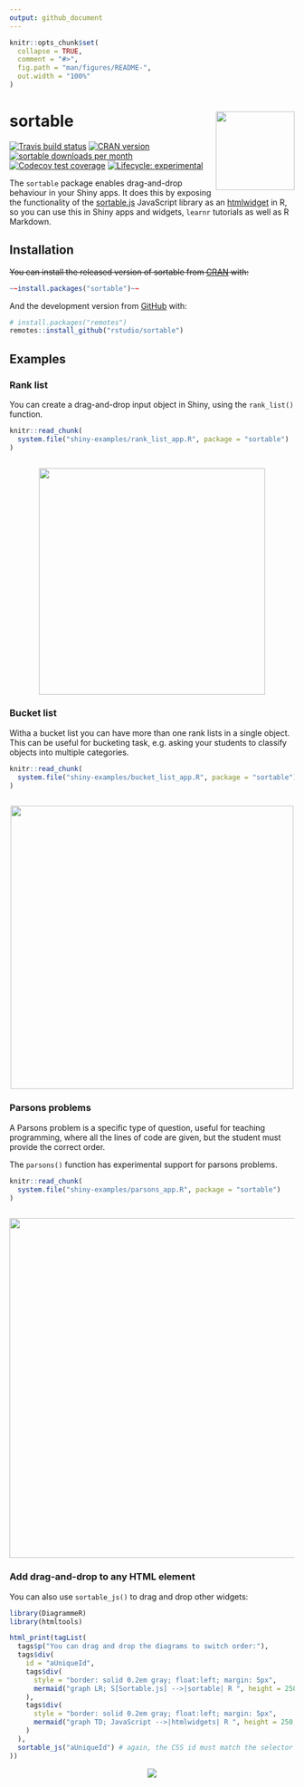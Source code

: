 ```yaml
---
output: github_document
---
```


<!-- README.md is generated from README.Rmd. Please edit that file -->

```r
knitr::opts_chunk$set(
  collapse = TRUE,
  comment = "#>",
  fig.path = "man/figures/README-",
  out.width = "100%"
)
```

# sortable <img src='man/figures/sortable-logo.png' align="right" height="139" />


<!-- badges: start -->
[![Travis build status](https://travis-ci.org/rstudio/sortable.svg?branch=master)](https://travis-ci.org/rstudio/sortable)
[![CRAN version](http://www.r-pkg.org/badges/version/sortable)](https://cran.r-project.org/package=sortable)
[![sortable downloads per month](http://cranlogs.r-pkg.org/badges/sortable)](http://www.rpackages.io/package/sortable)
[![Codecov test coverage](https://codecov.io/gh/rstudio/sortable/branch/master/graph/badge.svg)](https://codecov.io/gh/rstudio/sortable?branch=master)
[![Lifecycle: experimental](https://img.shields.io/badge/lifecycle-experimental-orange.svg)](https://www.tidyverse.org/lifecycle/#experimental)
<!-- badges: end -->

The `sortable` package enables drag-and-drop behaviour in your Shiny apps.  It does this by exposing the functionality of the [sortable.js](https://sortablejs.github.io/Sortable/) JavaScript library as an [htmlwidget](https://htmlwidgets.org) in R, so you can use this in Shiny apps and widgets, `learnr` tutorials as well as R Markdown.



## Installation

~~You can install the released version of sortable from [CRAN](https://CRAN.R-project.org) with:~~

```r
~~install.packages("sortable")~~
```

And the development version from [GitHub](https://github.com/rstudio/sortable) with:

```r
# install.packages("remotes")
remotes::install_github("rstudio/sortable")
```

## Examples

### Rank list

You can create a drag-and-drop input object in Shiny, using the `rank_list()` function.


```r
knitr::read_chunk(
  system.file("shiny-examples/rank_list_app.R", package = "sortable")
)
```

```r
```

<center>
<img src="man/figures/rank_list_shiny.gif" style = 'width:400px;'></img>
</center>


### Bucket list

Witha a bucket list you can have more than one rank lists in a single object.  This can be useful for bucketing task, e.g. asking your students to classify objects into multiple categories.

```r
knitr::read_chunk(
  system.file("shiny-examples/bucket_list_app.R", package = "sortable")
)
```

```r
```

<center>
<img src="man/figures/bucket_list_shiny.gif" style = 'width:500px;'></img>
</center>


### Parsons problems

A Parsons problem is a specific type of question, useful for teaching programming, where all the lines of code are given, but the student must provide the correct order.

The `parsons()` function has experimental support for parsons problems.


```r
knitr::read_chunk(
  system.file("shiny-examples/parsons_app.R", package = "sortable")
)
```

```r
```

<center>
<img src="man/figures/parsons_app.gif" style = 'width:600px;'></img>
</center>


### Add drag-and-drop to any HTML element

You can also use `sortable_js()` to drag and drop other widgets:

```r
library(DiagrammeR)
library(htmltools)

html_print(tagList(
  tags$p("You can drag and drop the diagrams to switch order:"),
  tags$div(
    id = "aUniqueId",
    tags$div(
      style = "border: solid 0.2em gray; float:left; margin: 5px",
      mermaid("graph LR; S[Sortable.js] -->|sortable| R ", height = 250, width = 300)
    ),
    tags$div(
      style = "border: solid 0.2em gray; float:left; margin: 5px",
      mermaid("graph TD; JavaScript -->|htmlwidgets| R ", height = 250, width = 150)
    )
  ),
  sortable_js("aUniqueId") # again, the CSS id must match the selector
))
```

<center>
![](man/figures/diagrammer.gif)
</center>


